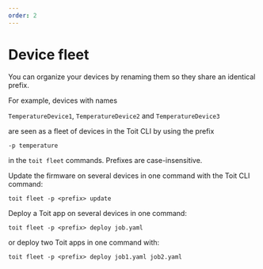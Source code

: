 ```yaml
---
order: 2
---
```


# Device fleet

You can organize your devices by renaming them so they share an identical prefix.

For example, devices with names

`TemperatureDevice1`, `TemperatureDevice2` and `TemperatureDevice3` 

are seen as a fleet of devices in the Toit CLI by using the 
prefix 

`-p temperature` 


in the `toit fleet` commands. Prefixes are case-insensitive.

Update the firmware on several devices in one command with the Toit CLI command:

```shell
toit fleet -p <prefix> update
```

Deploy a Toit app on several devices in one command:

```shell
toit fleet -p <prefix> deploy job.yaml
```

or deploy two Toit apps in one command with:

```shell
toit fleet -p <prefix> deploy job1.yaml job2.yaml
```
